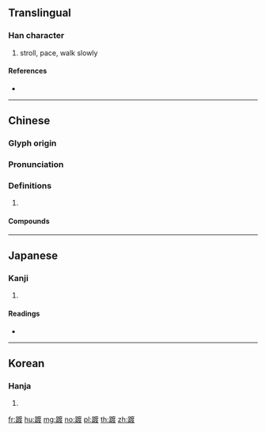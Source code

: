 {{character info/new}}
==Translingual==

===Han character===
{{Han char|rn=157|rad=足|as=09|sn=16|four=60147|canj=RMITE}}

# stroll, pace, walk slowly

====References====
* {{Han ref|kx=1229.120|dkj=37676|dj=1701.150|hdz=63725.060|uh=8E31|ud=36401|bh=BFE2|bd=49122}}

----

==Chinese==
{{zh-forms}}

===Glyph origin===
{{Han etym}}

===Pronunciation===
{{zh-pron
|m=踱
|c=dok6
|mn=tho̍h
|mc=y
|oc=y
|cat=
}}

===Definitions===
{{zh-hanzi}}

# {{rfdef|zh}}

====Compounds====
{{zh-der|一步一踱|踱來踱去|踱拉|踱方步|踱步|蹀踱}}

----

==Japanese==

===Kanji===
{{ja-kanji|grade=|rs=足09}}

# {{defn|lang=ja|sort=足09}}

====Readings====
* {{ja-readings|on=[[たく]] (taku), [[だく]] (daku), [[じゃく]] (jaku)|kun=[[はだし]] (hadashi)|nanori=}}

----

==Korean==

===Hanja===
{{ko-hanja|hangeul=탁|eumhun=|rv=tak|mr=t'ak|y=thak}}

# {{defn|lang=ko|sort=足09}}

[[fr:踱]]
[[hu:踱]]
[[mg:踱]]
[[no:踱]]
[[pl:踱]]
[[th:踱]]
[[zh:踱]]
